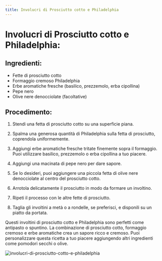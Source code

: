```yaml
---
title: Involucri di Prosciutto cotto e Philadelphia
---
```


# Involucri di Prosciutto cotto e Philadelphia:

## Ingredienti:

- Fette di prosciutto cotto
- Formaggio cremoso Philadelphia
- Erbe aromatiche fresche (basilico, prezzemolo, erba cipollina)
- Pepe nero
- Olive nere denocciolate (facoltative)

## Procedimento:

1. Stendi una fetta di prosciutto cotto su una superficie piana.

2. Spalma una generosa quantità di Philadelphia sulla fetta di prosciutto, coprendola uniformemente.

3. Aggiungi erbe aromatiche fresche tritate finemente sopra il formaggio. Puoi utilizzare basilico, prezzemolo o erba cipollina a tuo piacere.

4. Aggiungi una macinata di pepe nero per dare sapore.

5. Se lo desideri, puoi aggiungere una piccola fetta di olive nere denocciolate al centro del prosciutto cotto.

6. Arrotola delicatamente il prosciutto in modo da formare un involtino.

7. Ripeti il processo con le altre fette di prosciutto.

8. Taglia gli involtini a metà o a rondelle, se preferisci, e disponili su un piatto da portata.

Questi involtini di prosciutto cotto e Philadelphia sono perfetti come antipasto o spuntino. La combinazione di prosciutto cotto, formaggio cremoso e erbe aromatiche crea un sapore ricco e cremoso. Puoi personalizzare questa ricetta a tuo piacere aggiungendo altri ingredienti come pomodori secchi o olive.

<img
  src="https://source.unsplash.com/bol-en-ceramique-blanche-sur-table-blanche-59TJsVZEkCQ"
  alt="involucri-di-prosciutto-cotto-e-philadelphia"
/>

